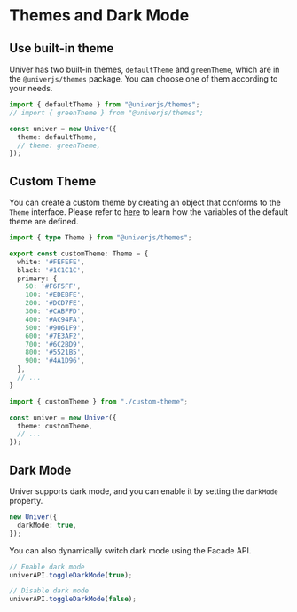 
# Themes and Dark Mode

## Use built-in theme

Univer has two built-in themes, `defaultTheme` and `greenTheme`, which are in the `@univerjs/themes` package. You can choose one of them according to your needs.

```typescript
import { defaultTheme } from "@univerjs/themes";
// import { greenTheme } from "@univerjs/themes";

const univer = new Univer({
  theme: defaultTheme,
  // theme: greenTheme,
});
```

## Custom Theme

You can create a custom theme by creating an object that conforms to the `Theme` interface. Please refer to [here](https://github.com/dream-num/univer/blob/dev/packages/themes/src/default.ts) to learn how the variables of the default theme are defined.

```typescript filename="custom-theme.ts"
import { type Theme } from "@univerjs/themes";

export const customTheme: Theme = {
  white: '#FEFEFE',
  black: '#1C1C1C',
  primary: {
    50: '#F6F5FF',
    100: '#EDEBFE',
    200: '#DCD7FE',
    300: '#CABFFD',
    400: '#AC94FA',
    500: '#9061F9',
    600: '#7E3AF2',
    700: '#6C2BD9',
    800: '#5521B5',
    900: '#4A1D96',
  },
  // ...
}
```

```typescript
import { customTheme } from "./custom-theme";

const univer = new Univer({
  theme: customTheme,
  // ...
});
```

## Dark Mode <VersionBadge version="coming soon" />

Univer supports dark mode, and you can enable it by setting the `darkMode` property.

```typescript
new Univer({
  darkMode: true,
});
```

You can also dynamically switch dark mode using the Facade API.

```typescript
// Enable dark mode
univerAPI.toggleDarkMode(true);

// Disable dark mode
univerAPI.toggleDarkMode(false);
```
